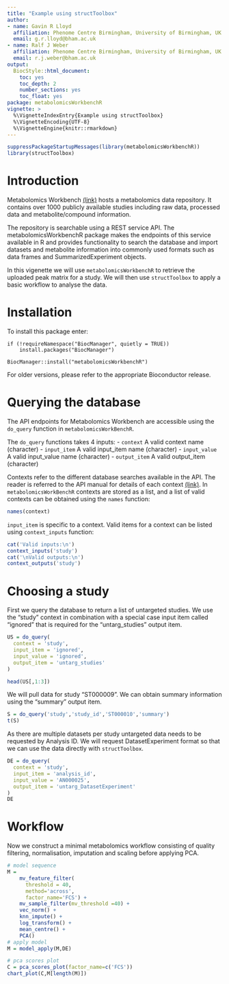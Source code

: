 ```yaml
---
title: "Example using structToolbox"
author:
- name: Gavin R Lloyd
  affiliation: Phenome Centre Birmingham, University of Birmingham, UK
  email: g.r.lloyd@bham.ac.uk
- name: Ralf J Weber
  affiliation: Phenome Centre Birmingham, University of Birmingham, UK
  email: r.j.weber@bham.ac.uk
output:
  BiocStyle::html_document:
    toc: yes
    toc_depth: 2
    number_sections: yes
    toc_float: yes
package: metabolomicsWorkbenchR
vignette: >
  %\VignetteIndexEntry{Example using structToolbox} 
  %\VignetteEncoding{UTF-8}
  %\VignetteEngine{knitr::rmarkdown}
---
```


```r
suppressPackageStartupMessages(library(metabolomicsWorkbenchR))
library(structToolbox)
```


# Introduction
Metabolomics Workbench [(link)](www.metabolomicsworkbench.org) hosts a metabolomics 
data repository. It contains over 1000 publicly available studies including raw data, 
processed data and metabolite/compound information.

The repository is searchable using a REST service API. The metabolomicsWorkbenchR
package makes the endpoints of this service available in R and provides functionality
to search the database and import datasets and metabolite information into commonly used 
formats such as data frames and SummarizedExperiment objects.

In this vigenette we will use `metabolomicsWorkbenchR` to retrieve the uploaded peak matrix
for a study. We will then use `structToolbox` to apply a basic workflow to analyse the data.

# Installation
To install this package enter:
```
if (!requireNamespace("BiocManager", quietly = TRUE))
    install.packages("BiocManager")

BiocManager::install("metabolomicsWorkbenchR")
```
For older versions, please refer to the appropriate Bioconductor release.

# Querying the database
The API endpoints for Metabolomics Workbench are accessible using the `do_query`
function in `metabolomicsWorkBenchR`.

The `do_query` functions takes 4 inputs:
- `context`       A valid context name (character)
- `input_item`    A valid input_item name (character)
- `input_value`   A valid input_value name (character)
- `output_item`   A valid output_item (character)

Contexts refer to the different database searches available in the API. The reader 
is referred to the API manual for details of each context 
[(link)](https://www.metabolomicsworkbench.org/tools/mw_rest.php). 
In `metabolomicsWorkBenchR` contexts are stored as a list, and a list of valid 
contexts can be obtained using the `names` function:

```r
names(context)
```

`input_item` is specific to a context. Valid items for a context can
be listed using `context_inputs` function:

```r
cat('Valid inputs:\n')
context_inputs('study')
cat('\nValid outputs:\n')
context_outputs('study')
```

# Choosing a study
First we query the database to return a list of untargeted studies. We use the 
"study" context in combination with a special case input item called "ignored" 
that is required for the "untarg_studies" output item.

```r
US = do_query(
  context = 'study',
  input_item = 'ignored',
  input_value = 'ignored',
  output_item = 'untarg_studies'
)

head(US[,1:3])
```

We will pull data for study "ST000009". We can obtain summary information using
the "summary" output item.

```r
S = do_query('study','study_id','ST000010','summary')
t(S)
```

As there are multiple datasets per study untargeted data needs to be requested 
by Analysis ID. We will request DatasetExperiment format so that we can use the 
data directly with `structToolbox`.

```r
DE = do_query(
  context = 'study',
  input_item = 'analysis_id',
  input_value = 'AN000025',
  output_item = 'untarg_DatasetExperiment'
)
DE

```
# Workflow
Now we construct a minimal metabolomics workflow consisting of quality filtering,
normalisation, imputation and scaling before applying PCA.

```r
# model sequence
M = 
    mv_feature_filter(
      threshold = 40,
      method='across',
      factor_name='FCS') +
    mv_sample_filter(mv_threshold =40) +
    vec_norm() +
    knn_impute() +
    log_transform() + 
    mean_centre() + 
    PCA()
# apply model
M = model_apply(M,DE)

# pca scores plot
C = pca_scores_plot(factor_name=c('FCS'))
chart_plot(C,M[length(M)])
```








